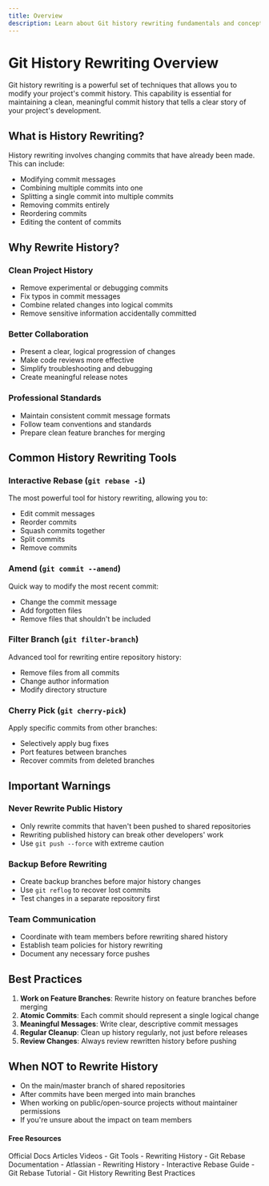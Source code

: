 ```yaml
---
title: Overview
description: Learn about Git history rewriting fundamentals and concepts
---
```


# Git History Rewriting Overview

Git history rewriting is a powerful set of techniques that allows you to modify your project's commit history. This capability is essential for maintaining a clean, meaningful commit history that tells a clear story of your project's development.

## What is History Rewriting?

History rewriting involves changing commits that have already been made. This can include:
- Modifying commit messages
- Combining multiple commits into one
- Splitting a single commit into multiple commits
- Removing commits entirely
- Reordering commits
- Editing the content of commits

## Why Rewrite History?

### Clean Project History
- Remove experimental or debugging commits
- Fix typos in commit messages
- Combine related changes into logical commits
- Remove sensitive information accidentally committed

### Better Collaboration
- Present a clear, logical progression of changes
- Make code reviews more effective
- Simplify troubleshooting and debugging
- Create meaningful release notes

### Professional Standards
- Maintain consistent commit message formats
- Follow team conventions and standards
- Prepare clean feature branches for merging

## Common History Rewriting Tools

### Interactive Rebase (`git rebase -i`)
The most powerful tool for history rewriting, allowing you to:
- Edit commit messages
- Reorder commits
- Squash commits together
- Split commits
- Remove commits

### Amend (`git commit --amend`)
Quick way to modify the most recent commit:
- Change the commit message
- Add forgotten files
- Remove files that shouldn't be included

### Filter Branch (`git filter-branch`)
Advanced tool for rewriting entire repository history:
- Remove files from all commits
- Change author information
- Modify directory structure

### Cherry Pick (`git cherry-pick`)
Apply specific commits from other branches:
- Selectively apply bug fixes
- Port features between branches
- Recover commits from deleted branches

## Important Warnings

### Never Rewrite Public History
- Only rewrite commits that haven't been pushed to shared repositories
- Rewriting published history can break other developers' work
- Use `git push --force` with extreme caution

### Backup Before Rewriting
- Create backup branches before major history changes
- Use `git reflog` to recover lost commits
- Test changes in a separate repository first

### Team Communication
- Coordinate with team members before rewriting shared history
- Establish team policies for history rewriting
- Document any necessary force pushes

## Best Practices

1. **Work on Feature Branches**: Rewrite history on feature branches before merging
2. **Atomic Commits**: Each commit should represent a single logical change
3. **Meaningful Messages**: Write clear, descriptive commit messages
4. **Regular Cleanup**: Clean up history regularly, not just before releases
5. **Review Changes**: Always review rewritten history before pushing

## When NOT to Rewrite History

- On the main/master branch of shared repositories
- After commits have been merged into main branches
- When working on public/open-source projects without maintainer permissions
- If you're unsure about the impact on team members

#### Free Resources

<Tabs defaultValue="official">
<TabsList>
<TabsTrigger value="official">Official Docs</TabsTrigger>
<TabsTrigger value="article">Articles</TabsTrigger>
<TabsTrigger value="video">Videos</TabsTrigger>
</TabsList>

<TabsContent value="official">
- <Link href="https://git-scm.com/book/en/v2/Git-Tools-Rewriting-History">Git Tools - Rewriting History</Link>
- <Link href="https://git-scm.com/docs/git-rebase">Git Rebase Documentation</Link>
</TabsContent>
<TabsContent value="article">
- <Link href="https://www.atlassian.com/git/tutorials/rewriting-history">Atlassian - Rewriting History</Link>
- <Link href="https://thoughtbot.com/blog/git-interactive-rebase-squash-amend-rewriting-history">Interactive Rebase Guide</Link>
</TabsContent>
<TabsContent value="video">
- <Link href="https://www.youtube.com/watch?v=qsTthZi23VE">Git Rebase Tutorial</Link>
- <Link href="https://www.youtube.com/watch?v=f1wnYdLEpgI">Git History Rewriting Best Practices</Link>
</TabsContent>
</Tabs>

